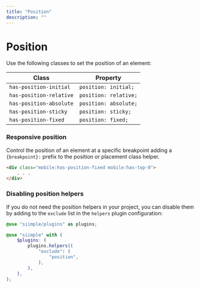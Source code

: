 ```yaml
---
title: "Position"
description: ""
---
```


# Position

Use the following classes to set the position of an element:

| Class | Property | 
|-------|----------|
| `has-position-initial` | `position: initial;` |
| `has-position-relative` | `position: relative;` |
| `has-position-absolute` | `position: absolute;` |
| `has-position-sticky` | `position: sticky;` |
| `has-position-fixed` | `position: fixed;` |


### Responsive position

Control the position of an element at a specific breakpoint adding a `{breakpoint}:` prefix to the position or placement class helper.

```html
<div class="mobile:has-position-fixed mobile:has-top-0">
    . . .
</div>
```

### Disabling position helpers

If you do not need the position helpers in your project, you can disable them by adding to the `exclude` list in the `helpers` plugin configuration:

```scss
@use "siimple/plugins" as plugins;

@use "siimple" with (
    $plugins: (
        plugins.helpers((
            "exclude": (
                "position",
            ),
        ),
    ),
);
```
